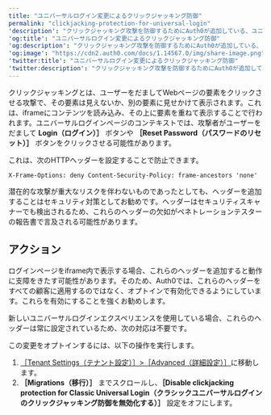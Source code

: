 ---
title: "ユニバーサルログイン変更によるクリックジャッキング防御"
permalink: "clickjacking-protection-for-universal-login"
'description': "クリックジャッキング攻撃を防御するためにAuth0が追加している、ユニバーサルログインページがiframeに埋め込まれないようにする方法について説明します。"
'og:title': "ユニバーサルログイン変更によるクリックジャッキング防御"
'og:description': "クリックジャッキング攻撃を防御するためにAuth0が追加している、ユニバーサルログインページがiframeに埋め込まれないようにする方法について説明します。"
'og:image': "https://cdn2.auth0.com/docs/1.14567.0/img/share-image.png"
'twitter:title': "ユニバーサルログイン変更によるクリックジャッキング防御"
'twitter:description': "クリックジャッキング攻撃を防御するためにAuth0が追加している、ユニバーサルログインページがiframeに埋め込まれないようにする方法について説明します。"
---

クリックジャッキングとは、ユーザーをだましてWebページの要素をクリックさせる攻撃で、その要素は見えないか、別の要素に見せかけて表示されます。これは、iframeにコンテンツを読み込み、その上に要素を重ねて表示することで行われます。ユニバーサルログインページのコンテキストでは、攻撃者がユーザーをだまして **Login（ログイン）］** ボタンや **［Reset Password（パスワードのリセット）］** ボタンをクリックさせる可能性があります。

これは、次のHTTPヘッダーを設定することで防止できます。

`X-Frame-Options: deny
Content-Security-Policy: frame-ancestors 'none'`

潜在的な攻撃が重大なリスクを伴わないものであったとしても、ヘッダーを追加することはセキュリティ対策としてお勧めです。ヘッダーはセキュリティスキャナーでも検出されるため、これらのヘッダーの欠如がペネトレーションテスターの報告書で言及される可能性があります。

## アクション

ログインページをiframe内で表示する場合、これらのヘッダーを追加すると動作に支障をきたす可能性があります。そのため、Auth0では、これらのヘッダーをすべての顧客に適用するのではなく、オプトインで有効化できるようにしています。これらを有効にすることを強くお勧めします。

新しいユニバーサルログインエクスペリエンスを使用している場合、これらのヘッダーは常に設定されているため、次の対応は不要です。

この変更をオプトインするには、以下の操作を実行します。

1. [［Tenant Settings（テナント設定）］>［Advanced（詳細設定）］](https://manage.auth0.com/#/tenant/advanced)に移動します。
2. **［Migrations（移行）］** までスクロールし、**［Disable clickjacking protection for Classic Universal Login（クラシックユニバーサルログインのクリックジャッキング防御を無効化する）］** 設定をオフにします。
